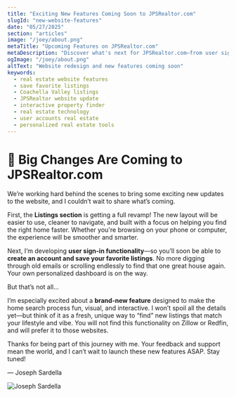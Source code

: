 ```yaml
---
title: "Exciting New Features Coming Soon to JPSRealtor.com"
slugId: "new-website-features"
date: "05/27/2025"
section: "articles"
image: "/joey/about.png"
metaTitle: "Upcoming Features on JPSRealtor.com"
metaDescription: "Discover what's next for JPSRealtor.com—from user sign-in and saved listings to a brand-new interactive listing discovery tool."
ogImage: "/joey/about.png"
altText: "Website redesign and new features coming soon"
keywords:
  - real estate website features
  - save favorite listings
  - Coachella Valley listings
  - JPSRealtor website update
  - interactive property finder
  - real estate technology
  - user accounts real estate
  - personalized real estate tools
---
```


# 🚧 Big Changes Are Coming to JPSRealtor.com

We’re working hard behind the scenes to bring some exciting new updates to the website, and I couldn’t wait to share what’s coming.

First, the **Listings section** is getting a full revamp! The new layout will be easier to use, cleaner to navigate, and built with a focus on helping you find the right home faster. Whether you're browsing on your phone or computer, the experience will be smoother and smarter.

Next, I’m developing **user sign-in functionality**—so you’ll soon be able to **create an account and save your favorite listings**. No more digging through old emails or scrolling endlessly to find that one great house again. Your own personalized dashboard is on the way.

But that’s not all…

I’m especially excited about a **brand-new feature** designed to make the home search process fun, visual, and interactive. I won’t spoil all the details yet—but think of it as a fresh, unique way to “find” new listings that match your lifestyle and vibe. You will not find this functionality on Zillow or Redfin, and will prefer it to those websites.

Thanks for being part of this journey with me. Your feedback and support mean the world, and I can’t wait to launch these new features ASAP. Stay tuned!

— Joseph Sardella

![Joseph Sardella](/joey/about.png)